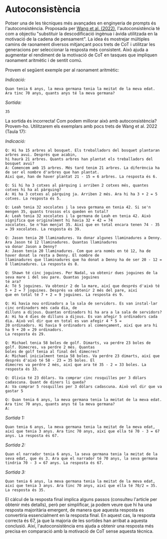 # Autoconsistència

Potser una de les tècniques més avançades en enginyeria de prompts és l'autoconsistència. Proposada per [Wang et al. (2022)](https://arxiv.org/pdf/2203.11171.pdf), l'autoconsistència té com a objectiu "substituir la descodificació ingènua i àvida utilitzada en la motivació de la cadena de pensament". La idea és mostrejar múltiples camins de raonament diversos mitjançant pocs trets de CoT i utilitzar les generacions per seleccionar la resposta més consistent. Això ajuda a augmentar el rendiment de la motivació de CoT en tasques que impliquen raonament aritmètic i de sentit comú.

Provem el següent exemple per al raonament aritmètic:

*Indicació:*
```
Quan tenia 6 anys, la meva germana tenia la meitat de la meva edat. Ara tinc 70 anys, quants anys té la meva germana?
```

*Sortida:*
```
35
```

La sortida és incorrecta! Com podem millorar això amb autoconsistència? Provem-ho. Utilitzarem els exemplars amb pocs trets de Wang et al. 2022 (Taula 17):

*Indicació:*
```
Q: Hi ha 15 arbres al bosquet. Els treballadors del bosquet plantaran arbres avui. Després que acabin,
hi haurà 21 arbres. Quants arbres han plantat els treballadors del bosquet avui?
A: Comencem amb 15 arbres. Més tard tenim 21 arbres. La diferència ha de ser el nombre d'arbres que han plantat.
Així que, han de haver plantat 21 - 15 = 6 arbres. La resposta és 6.

Q: Si hi ha 3 cotxes al pàrquing i arriben 2 cotxes més, quantes cotxes hi ha al pàrquing?
A: Hi ha 3 cotxes al pàrquing ja. Arriben 2 més. Ara hi ha 3 + 2 = 5 cotxes. La resposta és 5.

Q: Leah tenia 32 xocolates i la seva germana en tenia 42. Si se'n mengen 35, quants trossos els queden en total?
A: Leah tenia 32 xocolates i la germana de Leah en tenia 42. Això significa que originalment hi havia 32 + 42 = 74
xocolates. Se n'han menjat 35. Així que en total encara tenen 74 - 35 = 39 xocolates. La resposta és 39.

Q: Jason tenia 20 llaminadures. Va donar algunes llaminadures a Denny. Ara Jason té 12 llaminadures. Quantas llaminadures
va donar Jason a Denny?
A: Jason tenia 20 llaminadures. Com que ara només en té 12, ha de haver donat la resta a Denny. El nombre de
llaminadures que llaminadures que ha donat a Denny ha de ser 20 - 12 = 8 llaminadures. La resposta és 8.

Q: Shawn té cinc joguines. Per Nadal, va obtenir dues joguines de la seva mare i del seu pare. Quantas joguines
té ara?
A: Té 5 joguines. Va obtenir 2 de la mare, així que després d'això té 5 + 2 = 7 joguines. Després va obtenir 2 més del pare, així
que en total té 7 + 2 = 9 joguines. La resposta és 9.

Q: Hi havia nou ordinadors a la sala de servidors. Es van instal·lar cinc ordinadors més cada dia, de
dilluns a dijous. Quantas ordinadors hi ha ara a la sala de servidors?
A: Hi ha 4 dies de dilluns a dijous. Es van afegir 5 ordinadors cada dia. Això vol dir que en total es van afegir 4 * 5 =
20 ordinadors. Hi havia 9 ordinadors al començament, així que ara hi ha 9 + 20 = 29 ordinadors.
La resposta és 29.

Q: Michael tenia 58 boles de golf. Dimarts, va perdre 23 boles de golf. Dimecres, va perdre 2 més. Quantas
boles de golf tenia al final del dimecres?
A: Michael inicialment tenia 58 boles. Va perdre 23 dimarts, així que després d'això té 58 - 23 = 35 boles. El
dimecres va perdre 2 més, així que ara té 35 - 2 = 33 boles. La resposta és 33.

Q: Olivia té 23 dòlars. Va comprar cinc rosquilles per 3 dòlars cadascuna. Quant de diners li queda?
A: Va comprar 5 rosquilles per 3 dòlars cadascuna. Això vol dir que va gastar 5

Q: Quan tenia 6 anys, la meva germana tenia la meitat de la meva edat. Ara tinc 70 anys, quants anys té la meva germana?
A:
```

*Sortida 1:*
```
Quan tenia 6 anys, la meva germana tenia la meitat de la meva edat, així que tenia 3 anys. Ara tinc 70 anys, així que ella té 70 - 3 = 67 anys. La resposta és 67.
```

*Sortida 2:*
```
Quan el narrador tenia 6 anys, la seva germana tenia la meitat de la seva edat, que és 3. Ara que el narrador té 70 anys, la seva germana tindria 70 - 3 = 67 anys. La resposta és 67.
```

*Sortida 3:*
```
Quan tenia 6 anys, la meva germana tenia la meitat de la meva edat, així que tenia 3 anys. Ara tinc 70 anys, així que ella té 70/2 = 35. La resposta és 35.
```

El càlcul de la resposta final implica alguns passos (consulteu l'article per obtenir més detalls), però per simplificar, ja podem veure que hi ha una resposta majoritària emergent, de manera que aquesta resposta es convertiria essencialment en la resposta final. En aquest cas, la resposta correcta és 67, ja que la majoria de les sortides han arribat a aquesta conclusió. Així, l'autoconsistència ens ajuda a obtenir una resposta més precisa en comparació amb la motivació de CoT sense aquesta tècnica.